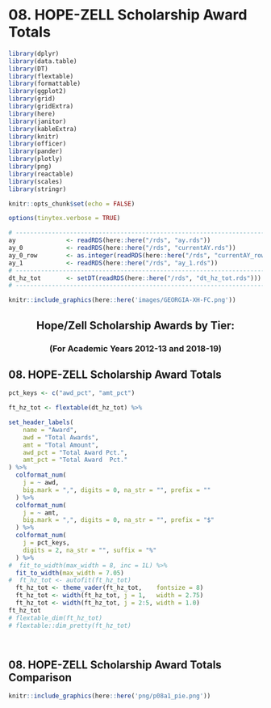# 08. HOPE-ZELL Scholarship Award Totals

```r
library(dplyr)
library(data.table)
library(DT)
library(flextable)
library(formattable)
library(ggplot2)
library(grid)
library(gridExtra)
library(here)
library(janitor)
library(kableExtra)
library(knitr)
library(officer)
library(pander)
library(plotly)
library(png)
library(reactable)
library(scales)
library(stringr)
```

```r
knitr::opts_chunk$set(echo = FALSE)
```

```r
options(tinytex.verbose = TRUE)
```

```r
# ------------------------------------------------------------------------------
ay              <- readRDS(here::here("/rds", "ay.rds"))
ay_0            <- readRDS(here::here("/rds", "currentAY.rds"))
ay_0_row        <- as.integer(readRDS(here::here("/rds", "currentAY_row.rds")))
ay_1            <- readRDS(here::here("/rds", "ay_1.rds"))
# ------------------------------------------------------------------------------
dt_hz_tot       <- setDT(readRDS(here::here("/rds", "dt_hz_tot.rds")))
# ------------------------------------------------------------------------------
```

```r
knitr::include_graphics(here::here('images/GEORGIA-XH-FC.png'))
```
<h2><center><b>Hope/Zell Scholarship Awards by Tier:</b></center></h2>
<h3><center><b>(For Academic Years 2012-13 and 2018-19)</b></center></h3>

## 08. HOPE-ZELL Scholarship Award Totals
```r

pct_keys <- c("awd_pct", "amt_pct")

ft_hz_tot <- flextable(dt_hz_tot) %>%

set_header_labels(
    name = "Award", 
    awd = "Total Awards",
    amt = "Total Amount", 
    awd_pct = "Total Award Pct.",
    amt_pct = "Total Award  Pct." 
) %>%
  colformat_num(
    j = ~ awd,
    big.mark = ",", digits = 0, na_str = "", prefix = ""
  ) %>%
  colformat_num(
    j = ~ amt,
    big.mark = ",", digits = 0, na_str = "", prefix = "$"
  ) %>%
  colformat_num(
    j = pct_keys,
    digits = 2, na_str = "", suffix = "%"
  ) %>%
#  fit_to_width(max_width = 8, inc = 1L) %>%
  fit_to_width(max_width = 7.05)
#  ft_hz_tot <- autofit(ft_hz_tot)
  ft_hz_tot <- theme_vader(ft_hz_tot,    fontsize = 8)
  ft_hz_tot <- width(ft_hz_tot, j = 1,   width = 2.75)
  ft_hz_tot <- width(ft_hz_tot, j = 2:5, width = 1.0)
ft_hz_tot
# flextable_dim(ft_hz_tot)
# flextable::dim_pretty(ft_hz_tot)

```

```r

```

```r

```

## 08.   HOPE-ZELL Scholarship Award Totals Comparison
```r
knitr::include_graphics(here::here('png/p08a1_pie.png'))
```

```{=openxml}
<w:p><w:r><w:br w:type="page"/></w:r></w:p>
```